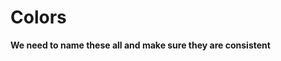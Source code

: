 

<Meta title="Design System|2-Colors" />

# Colors

**We need to name these all and make sure they are consistent**

<ColorPalette>
  <ColorItem title="theme.color.primary" subtitle="Coral" colors={[color.primary]} />
  <ColorItem title="theme.color.secondary" subtitle="Blue" colors={[color.secondary]} />
  <ColorItem title="theme.color.tertiary" subtitle="Grey" colors={[color.tertiary]} />
  <ColorItem title="theme.color.positive" subtitle="Green" colors={[color.positive]} />
  <ColorItem title="theme.color.warning" subtitle="Ochre" colors={[color.warning]} />
  <ColorItem title="theme.color.negative" subtitle="Red" colors={[color.negative]} />
  <ColorItem title="theme.color.orange" subtitle="Orange" colors={[color.orange]} />
  <ColorItem title="theme.color.gold" subtitle="Gold" colors={[color.gold]} />
  <ColorItem title="theme.color.green" subtitle="Green" colors={[color.green]} />
  <ColorItem title="theme.color.seafoam" subtitle="Seafoam" colors={[color.seafoam]} />
  <ColorItem title="theme.color.purple" subtitle="Purple" colors={[color.purple]} />
  <ColorItem title="theme.color.ultraviolet" subtitle="Ultraviolet" colors={[color.ultraviolet]} />
  <ColorItem
    title="Monochrome"
    colors={[
      color.darkest,
      color.darker,
      color.dark,
      color.mediumdark,
      color.medium,
      color.mediumlight,
      color.light,
      color.lighter,
      color.lightest,
    ]}
  />
</ColorPalette>
